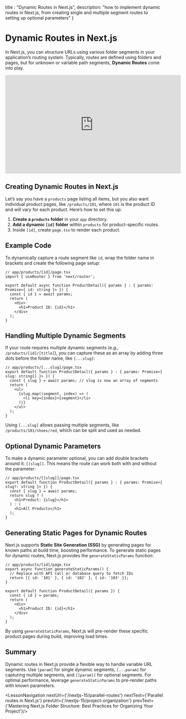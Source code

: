 
  title : "Dynamic Routes in Next.js",
  description: "how to implement dynamic routes in Next.js, from creating single and multiple segment routes to setting up optional parameters"
}

# Dynamic Routes in Next.js

In Next.js, you can structure URLs using various folder segments in your application’s routing system. Typically, routes are defined using folders and pages, but for unknown or variable path segments, **Dynamic Routes** come into play.
<iframe width="560" height="315" src="https://www.youtube.com/embed/FQDCO_Wz15c?si=P5N0nuvV97fJ-WkJ" title="YouTube video player" frameborder="0" allow="accelerometer; autoplay; clipboard-write; encrypted-media; gyroscope; picture-in-picture; web-share" referrerpolicy="strict-origin-when-cross-origin" allowfullscreen></iframe>

## Creating Dynamic Routes in Next.js

Let’s say you have a `products` page listing all items, but you also want individual product pages, like `/products/101`, where `101` is the product ID and will vary for each product. Here’s how to set this up:

1. **Create a `products` folder** in your `app` directory.
2. **Add a dynamic `[id]` folder** within `products` for product-specific routes.
3. Inside `[id]`, create `page.tsx` to render each product.

## Example Code

To dynamically capture a route segment like `id`, wrap the folder name in brackets and create the following page setup:

```tsx
// app/products/[id]/page.tsx
import { useRouter } from 'next/router';

export default async function ProductDetail({ params } : { params: Promise<{ id: string }> }) {
  const { id } = await params;
  return (
    <div>
      <h1>Product ID: {id}</h1>
    </div>
  );
}
```

## Handling Multiple Dynamic Segments

If your route requires multiple dynamic segments (e.g., `/products/[id]/[title]`), you can capture these as an array by adding three dots before the folder name, like `[...slug]`:

```tsx
// app/products/[...slug]/page.tsx
export default function ProductDetail({ params } : { params: Promise<{ slug: string[] }> }) {
  const { slug } = await params; // slug is now an array of segments
  return (
    <ul>
      {slug.map((segment, index) => (
        <li key={index}>{segment}</li>
      ))}
    </ul>
  );
}
```

Using `[...slug]` allows passing multiple segments, like `/products/101/shoes/red`, which can be split and used as needed.

## Optional Dynamic Parameters

To make a dynamic parameter optional, you can add double brackets around it: `[[slug]]`. This means the route can work both with and without the parameter:

```tsx
// app/products/[[slug]]/page.tsx
export default function ProductDetail({ params } : { params: Promise<{ slug?: string }> }) {
  const { slug } = await params;
  return slug ? (
    <h1>Product: {slug}</h1>
  ) : (
    <h1>All Products</h1>
  );
}
```

## Generating Static Pages for Dynamic Routes

Next.js supports **Static Site Generation (SSG)** by generating pages for known paths at build time, boosting performance. To generate static pages for dynamic routes, Next.js provides the `generateStaticParams` function:

```tsx
// app/products/[id]/page.tsx
export async function generateStaticParams() {
  // Replace with API call or database query to fetch IDs
  return [{ id: '101' }, { id: '102' }, { id: '103' }];
}

export default function ProductDetail({ params }) {
  const { id } = params;
  return (
    <div>
      <h1>Product ID: {id}</h1>
    </div>
  );
}
```

By using `generateStaticParams`, Next.js will pre-render these specific product pages during build, improving load times.

## Summary

Dynamic routes in Next.js provide a flexible way to handle variable URL segments. Use `[param]` for single dynamic segments, `[...param]` for capturing multiple segments, and `[[param]]` for optional segments. For optimal performance, leverage `generateStaticParams` to pre-render paths with known parameters.


<LessonNavigation nextUrl={'/nextjs-15/parallel-routes'} nextText={'Parallel routes in Next.js'} prevUrl={'/nextjs-15/project-organization'} prevText={'Mastering Next.js Folder Structure: Best Practices for Organizing Your Project'}/>
